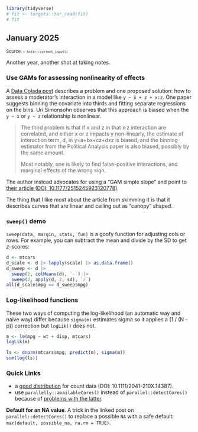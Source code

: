 <!--- Timestamp to trigger book rebuilds: `r Sys.time()` --->

```r
library(tidyverse)
# fit <- targets::tar_read(fit)
# fit
```

## January 2025

<small>Source: <code>`r knitr::current_input()`</code></small>

Another year, another shot at taking notes.

### Use GAMs for assessing nonlinearity of effects

A [Data Colada post](https://datacolada.org/121) describes a problem and
one proposed solution: how to assess a moderator's interaction in a
model like `y ~ x + z + x:z`. One paper suggests binning the covariate
into thirds and fitting separate regressions on the bins. Uri Simonsohn
observes that this approach is biased when the `y ~ x` or `y ~ z`
relationship is nonlinear.

> The third problem is that if x and z in that x·z interaction are
> correlated, and either x or z impacts y non-linearly, the estimate of
> interaction term, d, in y=a+bx+cz+dxz is biased, and the binning
> estimator from the Political Analysis paper is also biased, possibly
> by the same amount.
> 
> Most notably, one is likely to find false-positive interactions, and
> marginal effects of the wrong sign.

The author instead advocates for using a "GAM simple slope" and point to
[their article
(DOI: 10.1177/2515245923120778)](https://urisohn.com/sohn_files/papers/interacting.pdf). 

The thing that I like most about the article from skimming it is that it
describes curves that are linear and ceiling out as "canopy" shaped.

### `sweep()` demo

`sweep(data, margin, stats, fun)` is a goofy function for adjusting cols
or rows. For example, you can subtract the mean and divide by the SD to
get *z*-scores:

```r
d <- mtcars
d_scale <- d |> lapply(scale) |> as.data.frame()
d_sweep <- d |> 
  sweep(2, colMeans(d), `-`) |> 
  sweep(2, apply(d, 2, sd), `/`)
all(d_scale$mpg == d_sweep$mpg)
```

### Log-likelihood functions

These two ways of computing the log-likelihood (an automatic way and
naive way) differ because `sigma(m)` estimates sigma so it applies a (1
/ (N - p)) correction but `logLik()` does not.

```r
m <- lm(mpg ~ wt + disp, mtcars)
logLik(m)

ls <- dnorm(mtcars$mpg, predict(m), sigma(m))
sum(log(ls))
```


### Quick Links

  - a [good
    distribution](https://besjournals.onlinelibrary.wiley.com/doi/full/10.1111/2041-210X.14387)
    for count data (DOI: 10.1111/2041-210X.14387).
  - use `parallelly::availableCores()` instead of
    `parallel::detectCores()` because of [problems with the
    latter](https://www.jottr.org/2022/12/05/avoid-detectcores/).

**Default for an NA value**. A trick in the linked post on
`parallel::detectCores()` to replace a possible `NA` with a safe
default: `max(default, possible_na, na.rm = TRUE)`.

